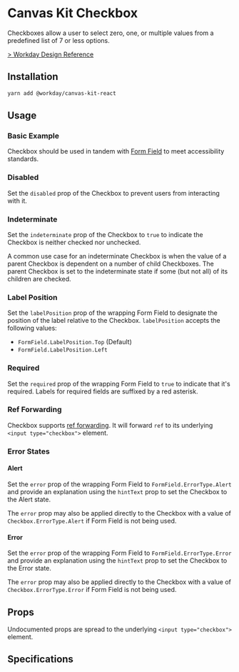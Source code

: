 


<Meta title="Components/Inputs/Checkbox/React" component={Checkbox} />

# Canvas Kit Checkbox

Checkboxes allow a user to select zero, one, or multiple values from a predefined list of 7 or less
options.

[> Workday Design Reference](https://design.workday.com/components/inputs/checkboxes)

## Installation

```sh
yarn add @workday/canvas-kit-react
```

## Usage

### Basic Example

Checkbox should be used in tandem with
[Form Field](/docs/components-inputs-form-field-react--default) to meet accessibility standards.

<ExampleCodeBlock code={Basic} />

### Disabled

Set the `disabled` prop of the Checkbox to prevent users from interacting with it.

<ExampleCodeBlock code={Disabled} />

### Indeterminate

Set the `indeterminate` prop of the Checkbox to `true` to indicate the Checkbox is neither checked
nor unchecked.

A common use case for an indeterminate Checkbox is when the value of a parent Checkbox is dependent
on a number of child Checkboxes. The parent Checkbox is set to the indeterminate state if some (but
not all) of its children are checked.

<ExampleCodeBlock code={Indeterminate} />

### Label Position

Set the `labelPosition` prop of the wrapping Form Field to designate the position of the label
relative to the Checkbox. `labelPosition` accepts the following values:

- `FormField.LabelPosition.Top` (Default)
- `FormField.LabelPosition.Left`

<ExampleCodeBlock code={LabelPosition} />

### Required

Set the `required` prop of the wrapping Form Field to `true` to indicate that it's required. Labels
for required fields are suffixed by a red asterisk.

<ExampleCodeBlock code={Required} />

### Ref Forwarding

Checkbox supports [ref forwarding](https://reactjs.org/docs/forwarding-refs.html). It will forward
`ref` to its underlying `<input type="checkbox">` element.

<ExampleCodeBlock code={RefForwarding} />

### Error States

#### Alert

Set the `error` prop of the wrapping Form Field to `FormField.ErrorType.Alert` and provide an
explanation using the `hintText` prop to set the Checkbox to the Alert state.

<ExampleCodeBlock code={Alert} />

The `error` prop may also be applied directly to the Checkbox with a value of
`Checkbox.ErrorType.Alert` if Form Field is not being used.

#### Error

Set the `error` prop of the wrapping Form Field to `FormField.ErrorType.Error` and provide an
explanation using the `hintText` prop to set the Checkbox to the Error state.

<ExampleCodeBlock code={Error} />

The `error` prop may also be applied directly to the Checkbox with a value of
`Checkbox.ErrorType.Error` if Form Field is not being used.

## Props

Undocumented props are spread to the underlying `<input type="checkbox">` element.

<ArgsTable of={Checkbox} />

## Specifications

<Specifications file="Checkbox.spec.ts" name="Checkbox" />
